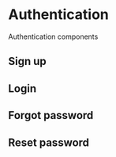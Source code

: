 

<Meta of={AuthenticationStories} />

# Authentication

Authentication components

## Sign up

<Canvas of={AuthenticationStories.SignUp} />

## Login

<Canvas of={AuthenticationStories.Login} />

## Forgot password

<Canvas of={AuthenticationStories.ForgotPassword} />

## Reset password

<Canvas of={AuthenticationStories.ResetPassword} />
